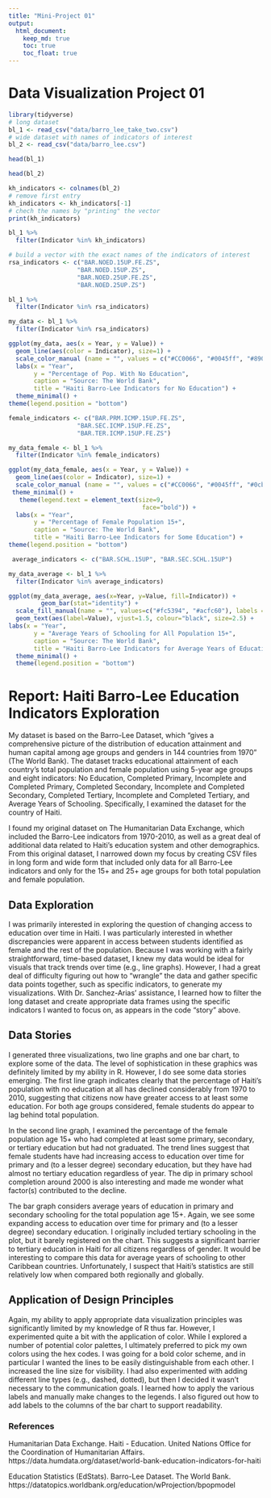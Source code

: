 ---
title: "Mini-Project 01"
output: 
  html_document:
    keep_md: true
    toc: true
    toc_float: true
---

# Data Visualization Project 01


```{r}
library(tidyverse)
# long dataset
bl_1 <- read_csv("data/barro_lee_take_two.csv")
# wide dataset with names of indicators of interest
bl_2 <- read_csv("data/barro_lee.csv")
```
```{r}
head(bl_1)
```

```{r}
head(bl_2)
```
```{r}
kh_indicators <- colnames(bl_2)
# remove first entry
kh_indicators <- kh_indicators[-1]
# chech the names by "printing" the vector
print(kh_indicators)
```
```{r}
bl_1 %>% 
  filter(Indicator %in% kh_indicators)
```

```{r}
# build a vector with the exact names of the indicators of interest
rsa_indicators <- c("BAR.NOED.15UP.FE.ZS", 
                   "BAR.NOED.15UP.ZS", 
                   "BAR.NOED.25UP.FE.ZS", 
                   "BAR.NOED.25UP.ZS")
```

```{r}
bl_1 %>% 
  filter(Indicator %in% rsa_indicators)
```

```{r}
my_data <- bl_1 %>% 
  filter(Indicator %in% rsa_indicators)
```

```{r}
ggplot(my_data, aes(x = Year, y = Value)) + 
  geom_line(aes(color = Indicator), size=1) + 
  scale_color_manual (name = "", values = c("#CC0066", "#0045ff", "#8900ff", "#0cbd18"),  labels = c("Female Age 15+", "All Age 15+", "Female Age 25+", "All Age 25+")) +
  labs(x = "Year",
       y = "Percentage of Pop. With No Education",
       caption = "Source: The World Bank",
       title = "Haiti Barro-Lee Indicators for No Education") +
  theme_minimal() +
theme(legend.position = "bottom")
```

```{r}
female_indicators <- c("BAR.PRM.ICMP.15UP.FE.ZS", 
                   "BAR.SEC.ICMP.15UP.FE.ZS", 
                   "BAR.TER.ICMP.15UP.FE.ZS")
```

```{r}
my_data_female <- bl_1 %>% 
  filter(Indicator %in% female_indicators)
```

```{r}
ggplot(my_data_female, aes(x = Year, y = Value)) + 
  geom_line(aes(color = Indicator), size=1) + 
  scale_color_manual (name = "", values = c("#CC0066", "#0045ff", "#0cbd18"), labels = c("Some Primary Schooling", "Some Secondary Schooling", "Some Tertiary Schooling")) +
 theme_minimal() +
   theme(legend.text = element_text(size=9, 
                                     face="bold")) +
  labs(x = "Year",
       y = "Percentage of Female Population 15+",
       caption = "Source: The World Bank",
       title = "Haiti Barro-Lee Indicators for Some Education") +
theme(legend.position = "bottom")
```

```{r}
 average_indicators <- c("BAR.SCHL.15UP", "BAR.SEC.SCHL.15UP")
```

```{r}
my_data_average <- bl_1 %>% 
  filter(Indicator %in% average_indicators)
```


```{r}
ggplot(my_data_average, aes(x=Year, y=Value, fill=Indicator)) +
         geom_bar(stat="identity") +
  scale_fill_manual(name = "", values=c("#fc5394", "#acfc60"), labels = c("Years of Primary Schooling", "Years of Secondary Schooling")) +
  geom_text(aes(label=Value), vjust=1.5, colour="black", size=2.5) +
labs(x = "Year",
       y = "Average Years of Schooling for All Population 15+",
       caption = "Source: The World Bank",
       title = "Haiti Barro-Lee Indicators for Average Years of Education") +
  theme_minimal() +
  theme(legend.position = "bottom")
```

# Report: Haiti Barro-Lee Education Indicators Exploration

My dataset is based on the Barro-Lee Dataset, which "gives a comprehensive picture of the distribution of education attainment and human capital among age groups and genders in 144 countries from 1970" (The World Bank). The dataset tracks educational attainment of each country's total population and female population using 5-year age groups and eight indicators: No Education, Completed Primary, Incomplete and Completed Primary, Completed Secondary, Incomplete and Completed Secondary, Completed Tertiary, Incomplete and Completed Tertiary, and Average Years of Schooling. Specifically, I examined the dataset for the country of Haiti. 

I found my original dataset on The Humanitarian Data Exchange, which included the Barro-Lee indicators from 1970-2010, as well as a great deal of additional data related to Haiti's education system and other demographics. From this original dataset, I narrowed down my focus by creating CSV files in long form and wide form that included only data for all Barro-Lee indicators and only for the 15+ and 25+ age groups for both total population and female population.  

## Data Exploration

I was primarily interested in exploring the question of changing access to education over time in Haiti. I was particularly interested in whether discrepancies were apparent in access between students identified as female and the rest of the population. Because I was working with a fairly straightforward, time-based dataset, I knew my data would be ideal for visuals that track trends over time (e.g., line graphs). However, I had a great deal of difficulty figuring out how to "wrangle" the data and gather specific data points together, such as specific indicators, to generate my visualizations. With Dr. Sanchez-Arias' assistance, I learned how to filter the long dataset and create appropriate data frames using the specific indicators I wanted to focus on, as appears in the code "story" above.

## Data Stories

I generated three visualizations, two line graphs and one bar chart, to explore some of the data. The level of sophistication in these graphics was definitely limited by my ability in R. However, I do see some data stories emerging. The first line graph indicates clearly that the percentage of Haiti's population with no education at all has declined considerably from 1970 to 2010, suggesting that citizens now have greater access to at least some education. For both age groups considered, female students do appear to lag behind total population. 

In the second line graph, I examined the percentage of the female population age 15+ who had completed at least some primary, secondary, or tertiary education but had not graduated. The trend lines suggest that female students have had increasing access to education over time for primary and (to a lesser degree) secondary education, but they have had almost no tertiary education regardless of year. The dip in primary school completion around 2000 is also interesting and made me wonder what factor(s) contributed to the decline.

The bar graph considers average years of education in primary and secondary schooling for the total population age 15+. Again, we see some expanding access to education over time for primary and (to a lesser degree) secondary education. I originally included tertiary schooling in the plot, but it barely registered on the chart. This suggests a significant barrier to tertiary education in Haiti for all citizens regardless of gender. It would be interesting to compare this data for average years of schooling to other Caribbean countries. Unfortunately, I suspect that Haiti's statistics are still relatively low when compared both regionally and globally.

## Application of Design Principles

Again, my ability to apply appropriate data visualization principles was significantly limited by my knowledge of R thus far. However, I experimented quite a bit with the application of color. While I explored a number of potential color palettes, I ultimately preferred to pick my own colors using the hex codes. I was going for a bold color scheme, and in particular I wanted the lines to be easily distinguishable from each other. I increased the line size for visibility. I had also experimented with adding different line types (e.g., dashed, dotted), but then I decided it wasn't necessary to the communication goals. I learned how to apply the various labels and manually make changes to the legends. I also figured out how to add labels to the columns of the bar chart to support readability.


### **References**

Humanitarian Data Exchange. Haiti - Education. United Nations Office for the Coordination of Humanitarian Affairs. https://data.humdata.org/dataset/world-bank-education-indicators-for-haiti

Education Statistics (EdStats). Barro-Lee Dataset. The World Bank.  https://datatopics.worldbank.org/education/wProjection/bpopmodel
